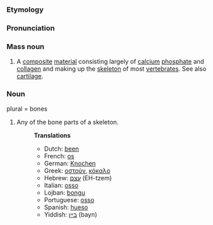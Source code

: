 ===Etymology===
===Pronunciation===
===Mass noun===
#A [[composite]] [[material]] consisting largely of [[calcium]] [[phosphate]] and [[collagen]] and making up the [[skeleton]] of most [[vertebrate]]s. See also [[cartilage]]. 

===Noun===
plural = bones
#Any of the bone parts of a skeleton.
#:'''Translations'''
#:*Dutch: [[been]]
#:*French: [[os]]
#:*German: [[Knochen]]
#:*Greek: [[οστούν]], [[κόκαλο]]
#:*Hebrew: [[עצם]] (EH-tzem)
#:*Italian: [[osso]]
#:*Lojban: [[bongu]]
#:*Portuguese: [[osso]]
#:*Spanish: [[hueso]]
#:*Yiddish: [[בּײן]] (bayn)